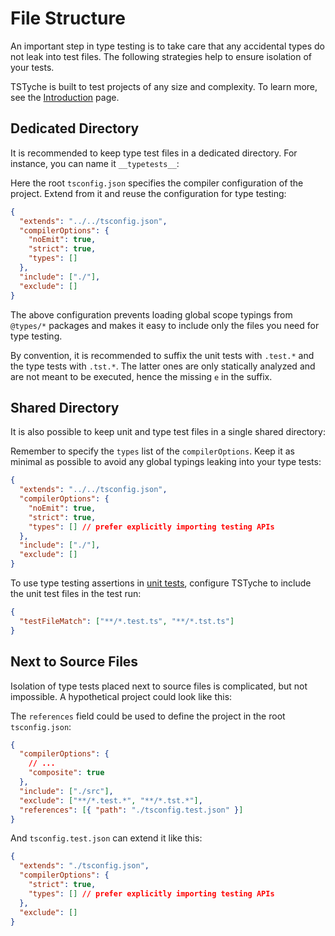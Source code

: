 
# File Structure

An important step in type testing is to take care that any accidental types do not leak into test files. The following strategies help to ensure isolation of your tests.

<Note>

TSTyche is built to test projects of any size and complexity. To learn more, see the [Introduction](../get-started/introduction.mdx) page.

</Note>

## Dedicated Directory

It is recommended to keep type test files in a dedicated directory. For instance, you can name it `__typetests__`:

<FileTree>
  <FileTree.Folder name="src" open>
    <FileTree.Folder name="__typetests__" open>
      <FileTree.File name="MethodLikeKeys.tst.ts" active />
      <FileTree.File name="tsconfig.json" />
    </FileTree.Folder>
    <FileTree.File name="MethodLikeKeys.ts" />
  </FileTree.Folder>
  <FileTree.File name="package.json" />
  <FileTree.File name="tsconfig.json" />
</FileTree>

Here the root `tsconfig.json` specifies the compiler configuration of the project. Extend from it and reuse the configuration for type testing:

```json filename="./src/__typetests__/tsconfig.json"
{
  "extends": "../../tsconfig.json",
  "compilerOptions": {
    "noEmit": true,
    "strict": true,
    "types": []
  },
  "include": ["./"],
  "exclude": []
}
```

The above configuration prevents loading global scope typings from `@types/*` packages and makes it easy to include only the files you need for type testing.

<Tip>

By convention, it is recommended to suffix the unit tests with `.test.*` and the type tests with `.tst.*`. The latter ones are only statically analyzed and are not meant to be executed, hence the missing `e` in the suffix.

</Tip>

## Shared Directory

It is also possible to keep unit and type test files in a single shared directory:

<FileTree>
  <FileTree.Folder name="src" open>
    <FileTree.Folder name="__tests__" open>
      <FileTree.File name="MethodLikeKeys.tst.ts" active />
      <FileTree.File name="secondItem.test.ts" />
      <FileTree.File name="tsconfig.json" />
    </FileTree.Folder>
    <FileTree.File name="MethodLikeKeys.ts" />
    <FileTree.File name="secondItem.ts" />
  </FileTree.Folder>
  <FileTree.File name="package.json" />
  <FileTree.File name="tsconfig.json" />
  <FileTree.File name="tstyche.config.json" />
</FileTree>

Remember to specify the `types` list of the `compilerOptions`. Keep it as minimal as possible to avoid any global typings leaking into your type tests:

```json filename="./src/__tests__/tsconfig.json"
{
  "extends": "../../tsconfig.json",
  "compilerOptions": {
    "noEmit": true,
    "strict": true,
    "types": [] // prefer explicitly importing testing APIs
  },
  "include": ["./"],
  "exclude": []
}
```

To use type testing assertions in [unit tests](../get-started/walkthrough.mdx#integrating-into-unit-tests), configure TSTyche to include the unit test files in the test run:

```json filename="./tstyche.config.json"
{
  "testFileMatch": ["**/*.test.ts", "**/*.tst.ts"]
}
```

## Next to Source Files

Isolation of type tests placed next to source files is complicated, but not impossible. A hypothetical project could look like this:

<FileTree>
  <FileTree.Folder name="src" open>
    <FileTree.File name="MethodLikeKeys.ts" />
    <FileTree.File name="MethodLikeKeys.tst.ts" active />
    <FileTree.File name="secondItem.ts" />
    <FileTree.File name="secondItem.test.ts" />
  </FileTree.Folder>
  <FileTree.File name="package.json" />
  <FileTree.File name="tsconfig.json" />
  <FileTree.File name="tsconfig.test.json" />
  <FileTree.File name="tstyche.config.json" />
</FileTree>

The `references` field could be used to define the project in the root `tsconfig.json`:

```json filename="./tsconfig.json"
{
  "compilerOptions": {
    // ...
    "composite": true
  },
  "include": ["./src"],
  "exclude": ["**/*.test.*", "**/*.tst.*"],
  "references": [{ "path": "./tsconfig.test.json" }]
}
```

And `tsconfig.test.json` can extend it like this:

```json filename="./tsconfig.test.json"
{
  "extends": "./tsconfig.json",
  "compilerOptions": {
    "strict": true,
    "types": [] // prefer explicitly importing testing APIs
  },
  "exclude": []
}
```
